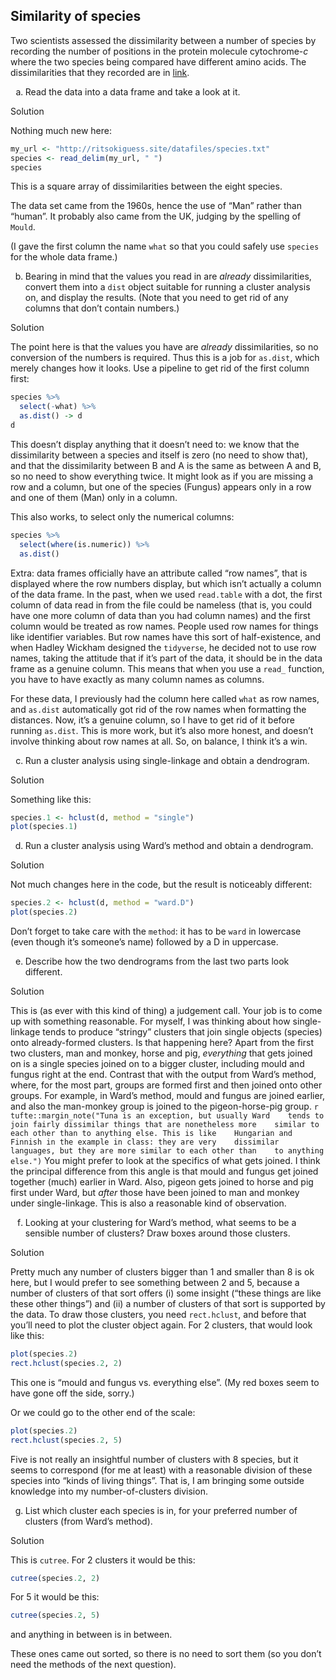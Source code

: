 ##  Similarity of species 


 Two scientists assessed the dissimilarity
between a number 
of species by recording the number of positions in the protein
molecule cytochrome-$c$ where the two species being compared have
different amino acids. The dissimilarities that they recorded are in
[link](http://ritsokiguess.site/datafiles/species.txt).



(a) Read the data into a data frame and take a look at it.


Solution


Nothing much new here:
```r
my_url <- "http://ritsokiguess.site/datafiles/species.txt"
species <- read_delim(my_url, " ")
species
```

     

This is a square array of dissimilarities between the eight species.

The data set came from the 1960s, hence the use of "Man" rather than
"human". It probably also came from the UK, judging by the spelling
of `Mould`.

(I gave the first column the name `what` so that you could
safely use `species` for the whole data frame.)
    


(b) Bearing in mind that the values you read in are
*already* dissimilarities, convert them into a `dist`
object suitable for running a cluster analysis on, and display the
results. (Note that you need to get rid of any columns that don't
contain numbers.)


Solution


The point here is that the values you have are *already*
dissimilarities, so no conversion of the numbers is required. Thus
this is a job for `as.dist`, which merely changes how it
looks. Use a pipeline to get rid of the first column first:
```r
species %>%
  select(-what) %>%
  as.dist() -> d
d
```



This doesn't display anything that it doesn't need to: we know that the
dissimilarity between a species and itself is zero (no need to show
that), and that the dissimilarity between B and A is the same as
between A and B, so no need to show everything twice. It might look as
if you are missing a row and a column, but one of the species (Fungus)
appears only in a row and one of them (Man) only in a column.

This also works, to select only the numerical columns:

```r
species %>%
  select(where(is.numeric)) %>%
  as.dist()
```

 

Extra: data frames officially have an attribute called "row names",
that is displayed where the row numbers display, but which isn't
actually a column of the data frame. In the past, when we used
`read.table` with a dot, the first column of data read in from
the file could be nameless (that is, you could have one more column of
data than you had column names) and the first column would be treated
as row names. People used row names for things like identifier
variables. But row names have this sort of half-existence, and when
Hadley Wickham designed the `tidyverse`, he decided not to use
row names, taking the attitude that if it's part of the data, it
should be in the data frame as a genuine column. This means that when
you use a `read_` function, you have to have exactly as many
column names as columns. 

For these data, I previously had the column here called
`what` as row names, and `as.dist` automatically got rid
of the row names when formatting the distances. Now, it's a
genuine column, so I have to get rid of it before running
`as.dist`. This is more work, but it's also more honest, and
doesn't involve thinking about row names at all. So, on balance, I
think it's a win.
  


(c) Run a cluster analysis using single-linkage and obtain a dendrogram.


Solution


Something like this:
```r
species.1 <- hclust(d, method = "single")
plot(species.1)
```

     
    


(d) Run a cluster analysis using Ward's method and obtain a dendrogram.


Solution


Not much changes  here in the code, but the result is noticeably
different:
```r
species.2 <- hclust(d, method = "ward.D")
plot(species.2)
```

  

Don't forget to take care with the `method`: it has to be
`ward` in lowercase (even though it's someone's name) followed
by a D in uppercase.

    


(e) Describe how the two dendrograms from the last two parts
look different.


Solution


This is (as ever with this kind of thing) a judgement call. Your
job is to come up with something reasonable.
For myself, I was thinking about how single-linkage tends to
produce "stringy" clusters that join single objects (species)
onto already-formed clusters. Is that happening here? Apart from
the first two clusters, man and monkey, horse and pig,
*everything* that gets joined on is a single species joined
on to a bigger cluster, including mould and fungus right at the
end. Contrast that with the output from Ward's method, where, for
the most part, groups are formed first and then joined onto other
groups. For example, in Ward's method, mould and fungus are joined
earlier, and also the man-monkey group is joined to the
pigeon-horse-pig group.
`r tufte::margin_note("Tuna is an exception, but usually Ward    tends to join fairly dissimilar things that are nonetheless more    similar to each other than to anything else. This is like    Hungarian and Finnish in the example in class: they are very    dissimilar languages, but they are more similar to each other than    to anything else.")`
You might prefer to look at the specifics of what gets joined. I
think the principal difference from this angle is that mould and
fungus get joined together (much) earlier in Ward. Also, pigeon
gets joined to horse and pig first under Ward, but *after*
those have been joined to man and monkey under
single-linkage. This is also a reasonable kind of observation.
    


(f) Looking at your clustering for Ward's method, what seems to
be a sensible number of clusters? Draw boxes around those clusters.


Solution


Pretty much any number of clusters bigger than 1 and smaller than
8 is ok here, but I would prefer to see something between 2 and
5, because a number of clusters of that sort offers (i) some
insight ("these things are like these other things") and (ii) a
number of clusters of that sort is supported by the data.
To draw those clusters, you need `rect.hclust`, and
before that you'll need to plot the cluster object again. For 2
clusters, that would look like this:
```r
plot(species.2)
rect.hclust(species.2, 2)
```

 

This one is "mould and fungus vs. everything else". (My red boxes
seem to have gone off the side, sorry.)

Or we could go to the other end of the scale:

```r
plot(species.2)
rect.hclust(species.2, 5)
```

 

Five is not really an insightful number of clusters with 8 species,
but it seems to correspond (for me at least) with a reasonable
division of these species into "kinds of living things". That is, I
am bringing some outside knowledge into my number-of-clusters division.
    


(g) List which cluster each species is in, for your preferred
number of clusters (from Ward's method).


Solution


This is `cutree`. For 2 clusters it would be this:
```r
cutree(species.2, 2)
```

     

For 5 it would be this:

```r
cutree(species.2, 5)
```

 

and anything in between is in between. 

These ones came out sorted, so there is no need to sort them (so you
don't need the methods of the next question).
    



